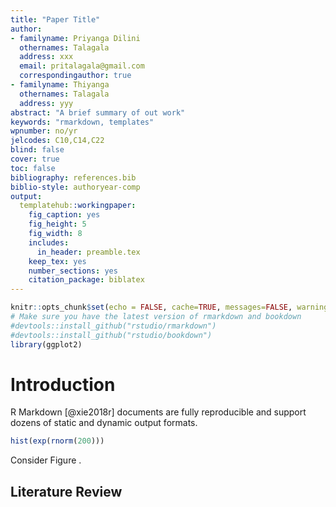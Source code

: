 ```yaml
---
title: "Paper Title"
author:
- familyname: Priyanga Dilini
  othernames: Talagala
  address: xxx
  email: pritalagala@gmail.com
  correspondingauthor: true
- familyname: Thiyanga
  othernames: Talagala
  address: yyy
abstract: "A brief summary of out work"
keywords: "rmarkdown, templates"
wpnumber: no/yr
jelcodes: C10,C14,C22
blind: false
cover: true
toc: false
bibliography: references.bib
biblio-style: authoryear-comp
output:
  templatehub::workingpaper:
    fig_caption: yes
    fig_height: 5
    fig_width: 8
    includes:
      in_header: preamble.tex
    keep_tex: yes
    number_sections: yes
    citation_package: biblatex
---
```


```r
knitr::opts_chunk$set(echo = FALSE, cache=TRUE, messages=FALSE, warning=FALSE)
# Make sure you have the latest version of rmarkdown and bookdown
#devtools::install_github("rstudio/rmarkdown")
#devtools::install_github("rstudio/bookdown")
library(ggplot2)
```


# Introduction

R Markdown [@xie2018r] documents are fully reproducible and support dozens of static and dynamic output formats.

```r
hist(exp(rnorm(200)))
```

Consider Figure \ref{fig:histogram}.

## Literature Review

